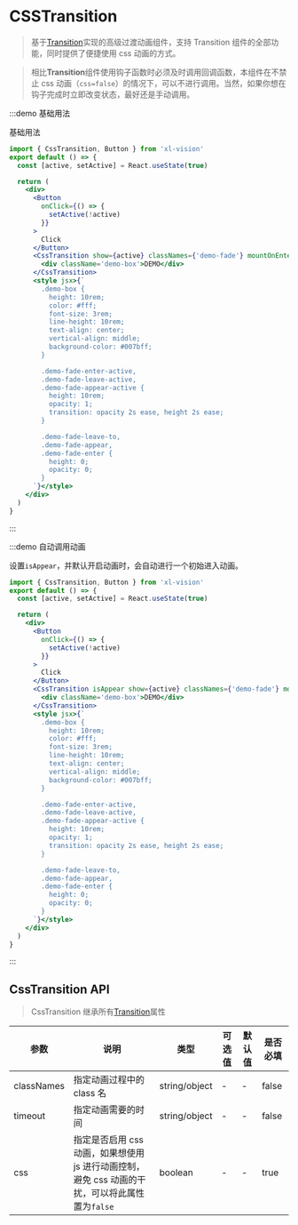 # CSSTransition

> 基于[Transition](/#/transition)实现的高级过渡动画组件，支持 Transition 组件的全部功能，同时提供了便捷使用 css 动画的方式。

> 相比**Transition**组件使用钩子函数时必须及时调用回调函数，本组件在不禁止 css 动画（`css=false`）的情况下，可以不进行调用。当然，如果你想在钩子完成时立即改变状态，最好还是手动调用。

:::demo 基础用法

基础用法

```jsx
import { CssTransition, Button } from 'xl-vision'
export default () => {
  const [active, setActive] = React.useState(true)

  return (
    <div>
      <Button
        onClick={() => {
          setActive(!active)
        }}
      >
        Click
      </Button>
      <CssTransition show={active} classNames={'demo-fade'} mountOnEnter unmountOnLeave>
        <div className='demo-box'>DEMO</div>
      </CssTransition>
      <style jsx>{`
        .demo-box {
          height: 10rem;
          color: #fff;
          font-size: 3rem;
          line-height: 10rem;
          text-align: center;
          vertical-align: middle;
          background-color: #007bff;
        }

        .demo-fade-enter-active,
        .demo-fade-leave-active,
        .demo-fade-appear-active {
          height: 10rem;
          opacity: 1;
          transition: opacity 2s ease, height 2s ease;
        }

        .demo-fade-leave-to,
        .demo-fade-appear,
        .demo-fade-enter {
          height: 0;
          opacity: 0;
        }
      `}</style>
    </div>
  )
}
```

:::

:::demo 自动调用动画

设置`isAppear`，并默认开启动画时，会自动进行一个初始进入动画。

```jsx
import { CssTransition, Button } from 'xl-vision'
export default () => {
  const [active, setActive] = React.useState(true)

  return (
    <div>
      <Button
        onClick={() => {
          setActive(!active)
        }}
      >
        Click
      </Button>
      <CssTransition isAppear show={active} classNames={'demo-fade'} mountOnEnter unmountOnLeave>
        <div className='demo-box'>DEMO</div>
      </CssTransition>
      <style jsx>{`
        .demo-box {
          height: 10rem;
          color: #fff;
          font-size: 3rem;
          line-height: 10rem;
          text-align: center;
          vertical-align: middle;
          background-color: #007bff;
        }

        .demo-fade-enter-active,
        .demo-fade-leave-active,
        .demo-fade-appear-active {
          height: 10rem;
          opacity: 1;
          transition: opacity 2s ease, height 2s ease;
        }

        .demo-fade-leave-to,
        .demo-fade-appear,
        .demo-fade-enter {
          height: 0;
          opacity: 0;
        }
      `}</style>
    </div>
  )
}
```

:::

## CssTransition API

> CssTransition 继承所有[Transition](/#/transition)属性

| 参数 | 说明 | 类型 | 可选值 | 默认值 | 是否必填 |
| --- | --- | --- | --- | --- | --- |
| classNames | 指定动画过程中的 class 名 | string/object | - | - | false |
| timeout | 指定动画需要的时间 | string/object | - | - | false |
| css | 指定是否启用 css 动画，如果想使用 js 进行动画控制，避免 css 动画的干扰，可以将此属性置为`false` | boolean | - | - | true |
